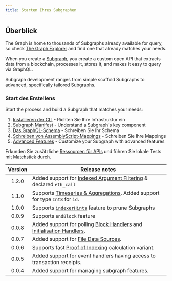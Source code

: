 ```yaml
---
title: Starten Ihres Subgraphen
---
```


## Überblick

The Graph is home to thousands of Subgraphs already available for query, so check [The Graph Explorer](https://thegraph.com/explorer) and find one that already matches your needs.

When you create a [Subgraph](/subgraphs/developing/subgraphs/), you create a custom open API that extracts data from a blockchain, processes it, stores it, and makes it easy to query via GraphQL.

Subgraph development ranges from simple scaffold Subgraphs to advanced, specifically tailored Subgraphs.

### Start des Erstellens

Start the process and build a Subgraph that matches your needs:

1. [Installieren der CLI](/subgraphs/developing/creating/install-the-cli/) - Richten Sie Ihre Infrastruktur ein
2. [Subgraph Manifest](/subgraphs/developing/creating/subgraph-manifest/) - Understand a Subgraph's key component
3. [Das GraphQL-Schema](/subgraphs/developing/creating/ql-schema/) - Schreiben Sie Ihr Schema
4. [Schreiben von AssemblyScript-Mappings](/subgraphs/developing/creating/assemblyscript-mappings/) - Schreiben Sie Ihre Mappings
5. [Advanced Features](/subgraphs/developing/creating/advanced/) - Customize your Subgraph with advanced features

Erkunden Sie zusätzliche [Ressourcen für APIs](/subgraphs/developing/creating/graph-ts/README/) und führen Sie lokale Tests mit [Matchstick](/subgraphs/developing/creating/unit-testing-framework/) durch.

| Version | Release notes                                                                                                                                                            |
| :-----: | ------------------------------------------------------------------------------------------------------------------------------------------------------------------------ |
|  1.2.0  | Added support for [Indexed Argument Filtering](/#indexed-argument-filters--topic-filters) & declared `eth_call`                                                          |
|  1.1.0  | Supports [Timeseries & Aggregations](#timeseries-and-aggregations). Added support for type `Int8` for `id`.                                                              |
|  1.0.0  | Supports [`indexerHints`](/developing/creating-a-subgraph/#indexer-hints) feature to prune Subgraphs                                                                     |
|  0.0.9  | Supports `endBlock` feature                                                                                                                                              |
|  0.0.8  | Added support for polling [Block Handlers](/developing/creating-a-subgraph/#polling-filter) and [Initialisation Handlers](/developing/creating-a-subgraph/#once-filter). |
|  0.0.7  | Added support for [File Data Sources](/developing/creating-a-subgraph/#file-data-sources).                                                                               |
|  0.0.6  | Supports fast [Proof of Indexing](/indexing/overview/#what-is-a-proof-of-indexing-poi) calculation variant.                                                              |
|  0.0.5  | Added support for event handlers having access to transaction receipts.                                                                                                  |
|  0.0.4  | Added support for managing subgraph features.                                                                                                                            |
